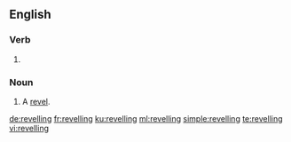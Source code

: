 ==English==

===Verb===
{{head|en|present participle}}

# {{present participle of|revel|lang=en}}

===Noun===
{{en-noun}}

# A [[revel]].

[[de:revelling]]
[[fr:revelling]]
[[ku:revelling]]
[[ml:revelling]]
[[simple:revelling]]
[[te:revelling]]
[[vi:revelling]]